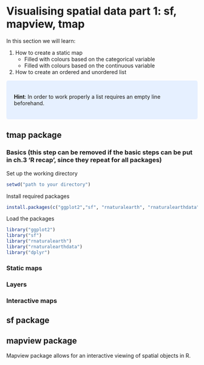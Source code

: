 # Visualising spatial data part 1: sf, mapview, tmap {#visualising-1}

In this section we will learn:

1. How to create a static map 
    + Filled with colours based on the categorical variable
    + Filled with colours based on the continuous variable
2. How to create an ordered and unordered list

<style>
div.blue { background-color:#e6f0ff; border-radius: 5px; padding: 20px;}
</style>
<div class = "blue">
**Hint**: In order to work properly a list requires an empty line beforehand.
</div>

## tmap package
### Basics (this step can be removed if the basic steps can be put in ch.3 'R recap', since they repeat for all packages)
Set up the working directory 

```r
setwd("path to your directory")
```

Install required packages

```r
install.packages(c("ggplot2","sf", "rnaturalearth", "rnaturalearthdata"))
```

Load the packages

```r
library("ggplot2")
library("sf")
library("rnaturalearth")
library("rnaturalearthdata")
library("dplyr")
```

### Static maps

### Layers
### Interactive maps

## sf package 

## mapview package
Mapview package allows for an interactive viewing of spatial objects in R.

